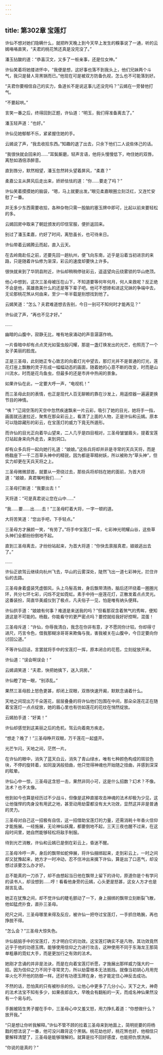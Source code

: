 ```yaml
---
---
---
```

title: 第302章 宝莲灯
---





许仙不想对她们隐瞒什么，就把昨天晚上到今天早上发生的糗事说了一通，听的云嫣咯咯直笑，“夫君的桃花煞还真是没完没了。”

潘玉拈酸的道：“恭喜汉文，又多了一桩亲事，还是位女神。”

许仙笑着将她搂进怀中，“我便是想，这好事也落不到我头上，他们兄妹两个斗气，我只是替人背黑锅而已。”他现在可是被双方防备仇视，怎么也不可能落到好。

“夫君你要相信自己的实力，鱼道长不是说这事儿还没完吗？”云嫣在一旁替他打气。

“不要起哄。”

言笑一番之后，终得回到正题，许仙道：“明玉，我们得准备离去了。”

潘玉轻声道：“也好。”

许仙见她郁郁不乐，紧紧握住她的手。

云嫣说了声，“我去收拾东西。”知趣的退了出去，只余下他们二人说些体己的话。

“我很快就会回来的……”耳鬓厮磨，轻声言语，他将头慢慢低下，吻住她的双唇，离愁如酒倍添醉意。

直到唇分，默然相望，潘玉忽然转头望着屏风，“柔嘉？”

柔嘉公主从屏风后走出来，娇娇怯怯的道：“你……要走了吗？”

许仙笑着摸摸她的脑袋，“嗯，马上就要出发。”眼见柔嘉眼圈立刻泛红，又连忙安慰了一番。

并无多少东西需要收拾，各种杂物只需一股脑的塞玉牌中即可，比起以前来要轻松的多。

云嫣回房中取来了朝廷颁发的印信官服，便折返回来。

别过了潘玉柔嘉，约好了时间，离愁虽长，也可待来日。

许仙带着云嫣腾云而起，直入云天。

在去岭南赴任之前，还要先回一趟杭州，便飞向东南，近乎是沿着当初进京的来路，只是随着许仙修为渐深，彩云的速度却要快上许多。

很快就来到了华阴县附近，许仙却稍稍停驻彩云，遥遥望向云绕雾锁的华山绝顶。

他心中想到，这次三圣母被压在山下，不知道要等何年何月，何人来救呢？反正绝不会是他，英雄救美什么的还是等下辈子吧。他可不想掺和进这兄妹的争端中去，无论那桃花煞从何由来，至少一年半载是别想找到他了。

云嫣笑道：“怎么？夫君难道想去告别，今日一别可不知何时才能再见？”

许仙说了声，“再也不见才好。”

……

幽暗的山腹中，寂静无比，唯有地泉涌动的声音潺潺作响。

一片昏暗中却有点点灵光如萤虫般闪耀，那是一盏灯焕发出的光芒，也照亮了一个女子美丽的脸庞。

正是三圣母，此刻她正专心致志的向着灯光中望去，那灯光并不是普通的灯光，莲花灯座上飘散的灵子形成一幅幅动态的画面，随着她的心意不断的改变，时而是山川流水，时而是花鸟鱼虫，但最多的还是市井中热闹的景象。

如果许仙在此，一定要大呼一声，“电视机！”

而三圣母此刻的表情，也正是现代人百无聊赖的靠在沙发上，用遥控器一遍遍更换节目的神情。

“咦？”辽阔空荡的天空中忽然疾速飘来一片云彩，吸引了她的目光，她将手一指，画面就迅速拉近，聚焦在那朵彩云上，看清了上面的人物，正是许仙和云嫣。原本可以隐踪藏形的彩云，在宝莲灯的威力下竟无所遁形。

而许仙的目光正向着华山望来，二人几乎是四目相对，三圣母皱皱眉头，提着宝莲灯站起身来向外走去，来到洞口。

却有众多兵将一起向她行礼道：“娘娘。”这些兵将却并非是寻常的天兵天将，而是杨戬座下一千二百草头神中的精锐，因为都是草精树妖，所以被称为“草头神”，但实力却更在天兵天将之上。

三圣母微微颔首，就要从一旁绕过去，那些兵将却挡在她的面前，为首大将道：“娘娘，真君嘱咐我们……”

三圣母打断道：“我要出去！”

天将道：“可是真君说让您在山中……”

“我……要……出……去！”三圣母盯着大将，一字一顿的道。

大将苦笑道：“您出手吧，下手轻点。”

三圣母方才展颜一笑，“有劳了。”将手中宝莲灯一挥，七彩神光明耀山谷，这些草头神们全都纷纷倒地不起。

直到三圣母离去，才纷纷站起来，为首大将道：“你快去禀报真君，娘娘逃出去了。”

……

许仙正欲驾云继续向杭州飞去，华山的云雾深处，陡然飞出一道七彩神光，拦住许仙的去路。

三圣母身着盛装凭虚御风，头上乌髻高耸，身后飘带清扬，脑后还环绕着一圈圈光环，共分七环七彩，闪烁不定如霓虹。素手中持一座莲花灯，正散发着点点灵光。这番装扮，简直华美威仪到了极点，凡夫俗子一见，怕是唯有纳头便拜。

许仙拱手道：“娘娘有何事？难道是来送我的吗？”但看那双含着煞气的秀眸，便知道这是不可能的。杨戬，你能看守的更严密点吗？要控就给我好好控啊，混蛋！

三圣母斥道：“许仙，你辱我清白，我念在你非有意，才不愿同你计较。你却得寸进尺，巧言令色，借我那糊涂哥哥来欺侮与我，害我被关在山腹中，今日定要向你讨回公道。”

不等许仙回话，言罢就将手中的宝莲灯一挥，原本闭合的花苞，立刻绽放开来。

许仙道：“误会啊误会！”

云嫣调笑道：“夫君，快把她擒下，送入洞房。”

许仙瞪了她一眼，“别添乱。”

果然三圣母脸上怒色更甚，却闭上双眼，双唇快速开阖，默默念诵着什么。

天地之间现出万千朵莲花，层层叠叠的将许仙他们包围在中间，那朵朵莲花正在随着宝莲灯一点点绽放，她的眉心里也有彷如莲花的花纹在悄然绽放。

云嫣拍手道：“好美！”

许仙却感觉到这美丽之后的危机，驾云向着南方疾走。

“想走？晚了！”三圣母睁开双眼，万千莲花一起盛开。

光芒乍闪，天地之间，茫然一片。

在许仙的眼中，消失了蓝天白云，消失了青山绿水，唯有七种颜色构成的斑驳色块，不停的旋转着，如同漩涡般扭曲，他只觉得神魂也开始随之扭曲，并感到深深的眩晕。

许仙心中一惊，三圣母这含怒一击，果然非同小可，这是什么招数？幻术？不像。法术？也不太像。

他到如今也算是经历过不少战斗，但像是这种直接攻击神魂的法术却极为少见，这让他强悍的肉身没有用武之地，甚至动用劫雷都没有太大功效，显然这并非是普通的灵力。

三圣母对自己这一招极有自信，这一招借助宝莲灯的力量，还需消耗十年香火信仰才能施展。一经施展，无论神仙妖魔，都要倒地不起，三天三夜也醒不过来，在这段时间里，她自然能够轻松将敌手制服。

待到光芒消散，许仙和云嫣已是倒在彩云上，昏迷不醒。

三圣母冷哼一声，身后的飘带如蛇伸展，将许仙捆绑起来，走到彩云上，一时之间却又犹豫起来，她方才一时冲动，忍不住冲出来擒下许仙，算是出了口恶气，却没想过该要怎么办才好。

总不能真的一刀杀了，却不由想起当日他在飘带上留下的诗句，原道你是个有学问的读书人，却没想到……哼！看看他身旁的云嫣，心头更是怒甚，这女人方才也是胡言乱语。

她正在犹豫之间，却不觉许仙的睫毛颤动了一下，身上捆绑的飘带立刻断裂飞散，他如猛虎扑食，直扑三圣母。

咫尺之间，三圣母哪里来得及反应，被许仙一把夺过宝莲灯，一手抓住皓腕，再也挣脱不得。

“怎么会？”三圣母大惊失色。

许仙掂掂手中的宝莲灯，方才明白它的功效。这宝莲灯确实不是凡物，其功效竟然近乎于他的功德玉牌。能够使用信仰之力进行攻击，这种使用不同于东海龙王那简单粗暴的霓虹大手，而是更加行之有效的法术。

她刚才念诵的并非是法诀，而是在向着宝莲灯祈愿，才施展出那样威力强大的一招。因为信仰之力不同于寻常灵力，所以劫雷根本无法抵挡。就像当初胡心月用兜率火化不开他的防御一样。还好有功德玉牌在身，他才能定住心神反击成功。

不然的话，恐怕真的只有被秒杀的份。让他心中更多了几分小心，天下之大，神奇的法术法宝不知有多少，如果夜郎自大，早晚会有翻船的一天，而成名神仙果然没有一个易与的。

手腕被陌生男子握在手中，三圣母心中又羞又怒，用力挣扎着道：“你想做什么？放开我。”

“只是想让你听我解释。”许仙不管不顾的拉着三圣母来到地面上，简明扼要的将杨戬的想法说了一番，他可没兴趣背这个黑锅。桃花劫也好，桃花煞也好，他相信只要解释清楚了，三圣母是能够理解的。就算是拉不回好感度，也能把仇恨洗掉。

“你说的是真的？”